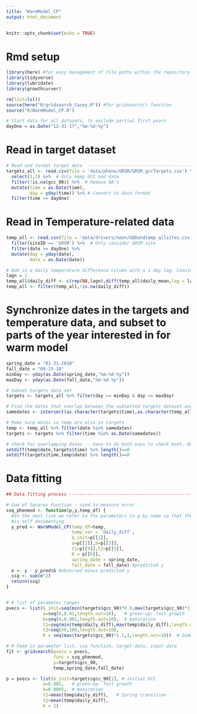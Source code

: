 ```yaml
---
title: "WarmModel_CP"
output: html_document
---
```


```r
knitr::opts_chunk$set(echo = TRUE)
```

# Rmd setup
```r
library(here) #for easy management of file paths within the repository
library(tidyverse)
library(lubridate)
library(growthcurver)

rm(list=ls())
source(here("R/gridsearch_Casey.R")) #for gridsearch() function
source("R/WarmModel_CP.R")

# Start data for all datasets, to exclude partial first years
dayOne = as.Date("12-31-17","%m-%d-%y")
```

# Read in target dataset
```r

# Read and format target data  -------------------------------------------------
targets_all <- read.csv(file = 'data/pheno/GRSM/GRSM_gccTargets.csv') %>% 
  select(1,3) %>%  # Only keep GCC and date
  filter(!is.na(gcc_90)) %>%  # Remove NA's
  mutate(time = as.Date(time),
         day = yday(time)) %>% # Convert to date format
  filter(time >= dayOne) 

```

# Read in Temperature-related data
```r
temp_all <- read.csv(file = 'data/drivers/neon/GDDandtemp_allsites.csv') %>%
  filter(siteID == 'GRSM') %>%  # Only consider GRSM site
  filter(date >= dayOne) %>% 
  mutate(day = yday(date),
         date = as.Date(date))

# Add in a daily temperature difference column with a 1 day lag. Consider changing the lag?
lagn = 1
temp_all$daily_diff <- c(rep(NA,lagn),diff(temp_all$daily_mean,lag = lagn))
temp_all <- filter(temp_all,!is.na(daily_diff))
```

# Synchronize dates in the targets and temperature data, and subset to parts of the year interested in for warm model
```r

spring_date = "01-31-2018"
fall_date = "09-15-18"
minDay <- yday(as.Date(spring_date,"%m-%d-%y"))
maxDay <- yday(as.Date(fall_date,"%m-%d-%y"))

# Subset targets data set
targets <- targets_all %>% filter(day >= minDay & day <= maxDay) 

# Find the dates that overlap between the subsetted targets dataset and the temp dataset
samedates <- intersect(as.character(targets$time),as.character(temp_all$date)) %>% as.Date()

# Make sure dates in temp are also in targets
temp <- temp_all %>% filter(date %in% samedates)
targets <- targets %>% filter(time %in% as.Date(samedates))

# Check for overlapping dates -- have to do both ways to check both. Result 
setdiff(temp$date,targets$time) %>% length()==0
setdiff(targets$time,temp$date) %>% length()==0
```

# Data fitting
```r

## Data fitting process --------------------------------------------------------

# Sum of Squares Function - used to measure error
ssq_phenmod <- function(p,y,temp_df) {
  #In the next line we refer to the parameters in p by name so that the code
  #is self documenting
  y_pred <- WarmModel_CP(temp_df=temp,
                         temp_var = 'daily_diff',
                         G_init=p[[1]],
                         a=p[[2]],b=p[[3]],
                         t1=p[[4]],t2=p[[5]],
                         K = p[[6]],
                         spring_date = spring_date,
                         fall_date = fall_date) #predicted y
  e <- y - y_pred$G #observed minus predicted y
  ssq <- sum(e^2)
  return(ssq)
}


# # list of parameter ranges
pvecs <- list(G_init=seq(min(targets$gcc_90)*0.9,max(targets$gcc_90)*1.1,length.out=10), # initial GCC
              a=seq(0,0.01,length.out=10),   # green-up: fast growth
              b=seq(0,0.001,length.out=10),  # maturation
              t1=seq(min(temp$daily_diff),max(temp$daily_diff),length.out=10),   # Spring transition
              t2=seq(50,100,length.out=10),
              K = seq(max(targets$gcc_90)*1.1,1,length.out=10))  # Summer transition

# # Feed in parameter list, ssq function, target data, input data
fit <- gridsearch(pvecs = pvecs, 
                  func = ssq_phenmod,
                  y=targets$gcc_90,
                  temp,spring_date,fall_date)
```


```r
p = pvecs <- list(G_init=targets$gcc_90[1], # initial GCC
              a=0.005,   # green-up: fast growth
              b=0.0005,  # maturation
              t1=mean(temp$daily_diff),   # Spring transition
              t2=mean(temp$daily_diff),
              K = 1) 
```


